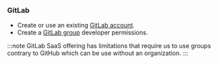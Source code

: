 ### GitLab

- Create or use an existing [GitLab account](https://gitlab.com).
- Create a [GitLab group](https://docs.gitlab.com/ee/user/group/) developer permissions.

:::note GitLab SaaS offering has limitations that require us to use groups contrary to GitHub which can be use without an organization.
:::